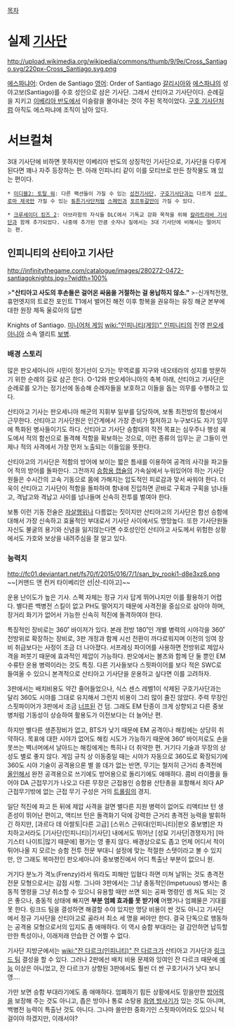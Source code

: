 [[목차]]

= 실제 [[기사단]] =
http://upload.wikimedia.org/wikipedia/commons/thumb/9/9e/Cross_Santiago.svg/220px-Cross_Santiago.svg.png

[[에스파냐어]]: Orden de Santiago
[[영어]]: Order of Santiago
[[갈리시아]]와 [[에스파냐]]의 성 야고보(Santiago)를 수호 성인으로 삼은 기사단. 그래서 산티아고 기사단이다. 순례길을 지키고 [[이베리아 반도]]에서 이슬람을 몰아내는 것이 주된 목적이었다. [[구호 기사단]]처럼 아직도 에스파냐에 조직이 남아 있다.

= 서브컬쳐 =
3대 기사단에 비하면 못하지만 이베리아 반도의 상징적인 기사단으로, 기사단을 다루게 된다면 꽤나 자주 등장하는 편. 아래 인피니티 같이 이를 모티브로 만든 창작물도 꽤 있는 편이다.

 * [[미디블2: 토탈 워]]: 다른 팩션들이 가질 수 있는 [[성전기사단]], [[구호기사단]]과는 다르게 [[신성 로마 제국]]만 가질 수 있는 [[튜튼기사단]]처럼 [[스페인]]과 [[포르투갈]]만이 가질 수 있다.

 * [[크루세이더 킹즈 2]]: 아브라함의 자식들 DLC에서 기독교 강화 목적을 위해 [[칼라트라바 기사단]]과 함께 추가되었다. 나중에 추가된 만큼 숫자나 질에서는 3대 기사단에 비해서는 떨어지는 편.



== 인피니티의 산티아고 기사단 ==
http://infinitythegame.com/catalogue/images/280272-0472-santiagoknights.jpg=?width=100%

>'''"산티아고 사도의 후손들은 걸어온 싸움을 거절하는 걸 용납하지 않소."'''
>-신개척전쟁, 휴먼엣지의 트로잔 포인트 T1에서 벌어진 해전 이후 항복을 권유하는 유징 해군 본부에 대한 원장 제독 울로아의 답변

Knights of Santiago. [[미니어처 게임]] [[wiki:"인피니티(게임)" 인피니티]]의 진영 [[판오세아니아]] 소속 엘리트 [[보병]].
=== 배경 스토리 ===
많은 판오세아니아 시민이 정기선이 오가는 무역로를 지구와 네오테라의 성지를 방문하기 위한 순례의 길로 삼곤 한다. O-12와 판오세아니아의 축복 아래, 산티아고 기사단은 순례로를 오가는 정기선에 동승해 순례자들을 보호하고 이들을 돕는 의무를 수행하고 있다.

산티아고 기사는 판오세니아 해군의 지휘부 일부를 담당하며, 보통 최전방의 함선에서 근무한다. 산티아고 기사단원은 인간계에서 가장 준비가 철저하고 누구보다도 자기 임무에 특화된 병사들이기도 하다. 산티아고 기사단 승함대의 작전 목표는 심우주나 행성 궤도에서 적의 함선으로 돌격해 적함을 확보하는 것으로, 이런 종류의 임무는 곧 그들이 언제나 적의 사격에서 가장 먼저 노출되는 이들임을 뜻한다.

산티아고의 기사단은 적함의 방어에 보이는 짧은 틈새를 이용하여 공격의 사각을 파고들어 적의 방어를 돌파한다. 그전까지 [[드랍 포드|승함용 캡슐]]의 가속실에서 누워있어야 하는 기사단원들은 수시간의 고속 기동으로 몸에 가해지는 압도적인 피로감과 맞서 싸워야 한다. 더욱이 산티아고 기사단이 적함을 돌파하여 함내에 진입하면 곧바로 구획과 구획을 넘나들고, 격납고와 격납고 사이를 넘나들며 신속히 전투를 벌여야 한다.

보통 이런 기동 전술은 [[자살]]행위나 다름없는 짓이지만 산티아고의 기사단은 함선 승함에 대해서 가장 신속하고 효율적인 부대로서 기사단 사이에서도 명망높다. 또한 기사단원들 자신도 불굴의 용기와 신념을 잃지않는다면 수호성인인 산티아고 사도께서 위험한 상황에서도 가호와 보상을 내려주심을 잘 알고 있다.

=== 능력치 ===
http://fc01.deviantart.net/fs70/f/2015/016/7/1/san_by_rooki1-d8e3xz6.png
~~[커맨드 앤 컨커 타이베리안 선|산-티아고]~~

운용 난이도가 높은 기사. 스펙 자체는 정규 기사 답게 뛰어나지만 이를 활용하기 어렵다. 별다른 백병전 스킬이 없고 PH도 떨어지기 때문에 사격전을 중심으로 삼아야 하며, 장거리 화기가 없어서 가능한 신속히 적진에 돌격하여야 한다. 

특징적인 장비로는 360˚ 바이저가 있다. 본래 전방 180˚인 개별 병력의 시야각을 360˚ 전방위로 확장하는 장비로, 3판 개정과 함께 시선 전환이 까다로워지며 이전의 잉여 장비 취급보다는 사정이 조금 더 나아졌다. 서프레싱 파이어를 사용하면 전방위로 제압사격을 퍼붓기 때문에 효과적인 제압이 가능하다. 판오에서는 볼츠와 함께 단 둘 뿐인 EM 수류탄 운용 병력이라는 것도 특징. 다른 기사들보다 스핏파이어를 보다 적은 SWC로 들여올 수 있으니 본격적으로 산티아고 기사단을 운용하고 싶다면 이를 고려하자.

3판에서는 배치비용도 약간 줄어들었으나, 식스 센스 레벨1이 삭제된 구호기사단과는 달리 360도 시야를 그대로 유지해서 그런지 비용이 그리 많이 줄진 않았다. 주력 무장인 스핏파이어가 3판에서 조금 [[너프]]된 건 덤. 그래도 EM 탄종이 크게 상향되고 다른 중보병처럼 기동성이 상승하여 활용도가 이전보다는 더 늘어난 편.

하지만 별다른 생존장비가 없고, BTS가 낮기 때문에 EM 공격이나 해킹에는 상당히 취약하다. 목표에 대한 시야가 없어도 해킹 시도가 가능하기 때문에 360˚ 바이저로도 손을 못쓰는 벽너머에서 날아드는 해킹에게는 특히나 더 취약한 편. 거기다 기술과 무장의 상성도 별로 좋지 않다. 게임 규칙 상 이동중일 때는 시야가 자동으로 360도로 확장되기에 360도 시야 기술이 공격용으론 별 쓸 데가 없는 반면, 무기는 철저히 근거리 총격전에 [[올인]]해서 완전 공격용으로 쓰기에도 방어용으로 돌리기에도 애매하다. 콤비 라이플을 들어야 DA 근접무기가 나오고 다른 무장은 근접용인 승함용 산탄총을 포함해서 죄다 AP 근접무기밖에 없는 근접 무기 구성은 거의 [[트롤링]]의 경지.

일단 적진에 파고 든 뒤에 제압 사격을 걸면 별다른 지원 병력이 없어도 리액티브 턴 생존성이 뛰어난 편이고, 액티브 턴은 돌격화기 덕에 강력한 근거리 총격전 능력을 발휘하긴 하지만, [과르다 데 아쌀토|다른 고급] [스위스 근위대(인피니티)|판오 중보병]은 차치하고서라도 [기사단(인피니티)|기사단] 내에서도 뛰어난 [성묘 기사단|경쟁자가] [마기스터 나이트|많기 때문에] 평가는 영 좋지 않다. 배경상으로도 좁고 언제 어디서 적이 튀어나올 지 모르는 승함 전투 전문 부대니 설정에 맞는 적절한 스탯이라고 볼 수 있지만, 안 그래도 복마전인 판오세아니아 중보병진에서 어디 특출난 부분이 없으니 원. 

거기다 분노가 격노(Frenzy)라서 뭐라도 피해만 입혔다 하면 미쳐 날뛰는 것도 총격전 전문 모형으로서는 감점 사항. 그나마 3판에서는 그냥 충동적인(Impetuous) 병사는 충동적 명령을 그냥 취소할 수 있으니 유용할 때만 쓰면 되는 공짜 명령인 셈 쳐도 되는 것은 좋으나, 충동적 상태에 빠지면 '''부분 엄폐 효과를 못 받기에''' 어쨌거나 엄폐물은 기대를 못 한다. 링크드 팀을 결성하면 해결할 수야 있지만 명당 비용이 싼 것도 아니고 기사단에서 정규 기사단을 산티아고로 골라서 최소 세 명을 써야만 한다. 결국 단독으로 행동하는 공격용 모형으로서의 입지도 좀 애매하다. 이 역시 숭함 부대라는 걸 감안하면 납득할만한 특성이나, 이래저래 안습한 건 어쩔 수 없다.

기사단 지방군에서는 [[wiki:"잔 다르크(인피니티)" 잔 다르크]]가 산티아고 기사단과 [[링크드 팀]] 결성을 할 수 있다. 그러나 2판에선 배치 비용 문제와 잉여인 잔 다르크 때문에 [[예능]] 이상은 아니었고, 잔 다르크가 상향된 3판에서도 훨씬 더 싼 구호기사가 낫다 보니 영....

가만 보면 승함 부대라기에도 좀 애매하다. 엄폐하기 힘든 상황에서도 믿을만한 [[라사일|방어력]]을 보장해 주는 것도 아니고, 좁은 방이나 통로 소탕용 [[라사일|화염 방사기]]가 있는 것도 아니며, 백병전 능력이 특출난 것도 아니다. 그나마 쓸만한 중화기인 스핏파이어라도 있으니 턱걸이야 하겠지만, 이래서야?
